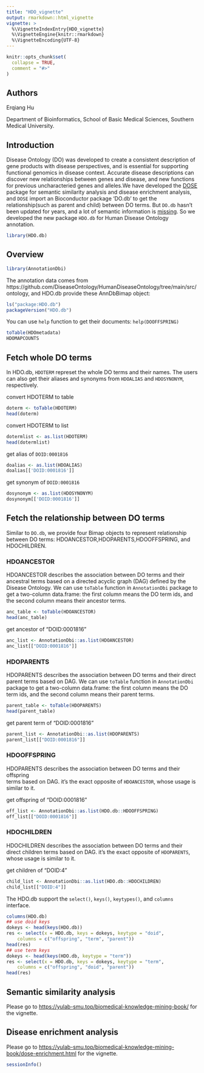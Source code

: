 ---
title: "HDO_vignette"
output: rmarkdown::html_vignette
vignette: >
  %\VignetteIndexEntry{HDO_vignette}
  %\VignetteEngine{knitr::rmarkdown}
  %\VignetteEncoding{UTF-8}
---

```{r, include = FALSE}
knitr::opts_chunk$set(
  collapse = TRUE,
  comment = "#>"
)
```



## Authors
Erqiang Hu

Department of Bioinformatics, School of Basic Medical Sciences, 
Southern Medical University.


## Introduction
Disease Ontology (DO) was developed to create a consistent description of gene 
products with disease perspectives, and is essential for supporting functional 
genomics in disease context. Accurate disease descriptions can discover new 
relationships between genes and disease, and new functions for previous 
uncharacteried genes and alleles.We have developed the 
[DOSE](https://bioconductor.org/packages/DOSE/) package for semantic 
similarity analysis and disease enrichment analysis, and `DOSE` import an 
Bioconductor package 'DO.db' to get the relationship(such as parent and child)
between DO terms. But `DO.db`  hasn't been updated for years, and a lot of 
semantic information is [missing](https://github.com/YuLab-SMU/DOSE/issues/57). 
So we developed the new package `HDO.db` for Human Disease Ontology annotation.


```{r setup}
library(HDO.db)
```

## Overview

```{r}
library(AnnotationDbi)
```

The annotation data comes from 
https://github.com/DiseaseOntology/HumanDiseaseOntology/tree/main/src/ontology,
and HDO.db provide these AnnDbBimap object:
```{r}
ls("package:HDO.db")
packageVersion("HDO.db")
```

You can use `help` function to get their documents: `help(DOOFFSPRING)`
```{r}
toTable(HDOmetadata)
HDOMAPCOUNTS
```


## Fetch whole DO terms

In HDO.db, `HDOTERM` represet the whole DO terms and their names. The users can 
also get their aliases and synonyms from `HDOALIAS` and `HDOSYNONYM`, 
respectively.

convert HDOTERM to table
```{r}
doterm <- toTable(HDOTERM)
head(doterm)
```


convert HDOTERM to list
```{r}
dotermlist <- as.list(HDOTERM)
head(dotermlist)
```

get alias of `DOID:0001816`
```{r}
doalias <- as.list(HDOALIAS)
doalias[['DOID:0001816']]
```

get synonym of `DOID:0001816`
```{r}
dosynonym <- as.list(HDOSYNONYM)
dosynonym[['DOID:0001816']]
```


## Fetch the relationship between DO terms
Similar to `DO.db`, we provide four Bimap objects to represent relationship
between DO terms: HDOANCESTOR,HDOPARENTS,HDOOFFSPRING, and HDOCHILDREN.

### HDOANCESTOR
HDOANCESTOR describes the association between DO terms and their ancestral 
terms based on a directed acyclic graph (DAG) defined by the Disease Ontology.
We can use `toTable` function in `AnnotationDbi` package to get a two-column 
data.frame: the first column means the DO term ids, and the second column means 
their ancestor terms.
```{r}
anc_table <- toTable(HDOANCESTOR)
head(anc_table)
```

get ancestor of "DOID:0001816"
```{r}
anc_list <- AnnotationDbi::as.list(HDOANCESTOR)
anc_list[["DOID:0001816"]]
```


### HDOPARENTS
HDOPARENTS describes the association between DO terms and their direct parent 
terms based on DAG. We can use `toTable` function in `AnnotationDbi` package to 
get a two-column data.frame: the first column means the DO term ids, and the 
second column means their parent terms.
```{r}
parent_table <- toTable(HDOPARENTS)
head(parent_table)
```


get parent term of "DOID:0001816"
```{r}
parent_list <- AnnotationDbi::as.list(HDOPARENTS)
parent_list[["DOID:0001816"]]
```

###  HDOOFFSPRING
HDOPARENTS describes the association between DO terms and their offspring  
terms based on DAG. it's the exact opposite of `HDOANCESTOR`, 
whose usage is similar to it.

get offspring of "DOID:0001816"
```{r}
off_list <- AnnotationDbi::as.list(HDO.db::HDOOFFSPRING)
off_list[["DOID:0001816"]]
```

### HDOCHILDREN
HDOCHILDREN describes the association between DO terms and their direct 
children terms based on DAG. it's the exact opposite of `HDOPARENTS`, 
whose usage is similar to it.

get children of "DOID:4"
```{r}
child_list <- AnnotationDbi::as.list(HDO.db::HDOCHILDREN)
child_list[["DOID:4"]]
```

The HDO.db support the `select()`, `keys()`, `keytypes()`,
and `columns` interface.
```{r}
columns(HDO.db)
## use doid keys
dokeys <- head(keys(HDO.db))
res <- select(x = HDO.db, keys = dokeys, keytype = "doid", 
    columns = c("offspring", "term", "parent"))
head(res)
## use term keys
dokeys <- head(keys(HDO.db, keytype = "term"))
res <- select(x = HDO.db, keys = dokeys, keytype = "term", 
    columns = c("offspring", "doid", "parent"))   
head(res)
```


## Semantic similarity analysis
Please go to 
<https://yulab-smu.top/biomedical-knowledge-mining-book/> for the vignette.


## Disease enrichment analysis
Please go to 
<https://yulab-smu.top/biomedical-knowledge-mining-book/dose-enrichment.html> 
for the vignette.

```{r}
sessionInfo()
```
